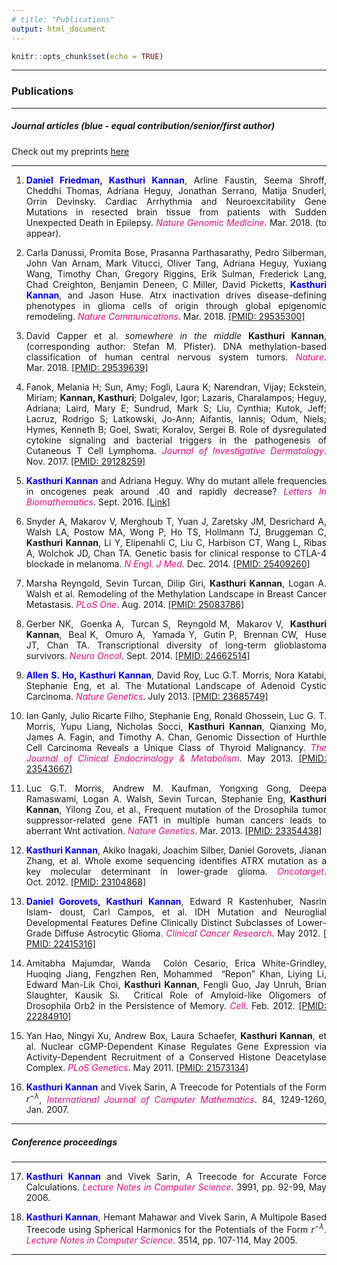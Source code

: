 ```yaml
---
# title: "Publications"
output: html_document
---
```


```r
knitr::opts_chunk$set(echo = TRUE)
```

<style>
body {
text-align: justify}
figure figcaption {
    text-align: center;}
</style>

---

### Publications 

---

##### Journal articles (blue - equal contribution/senior/first author)

Check out my preprints [here](http://library.med.nyu.edu/api/publications/?person=kannak01&sort=display_rank&in-biosketch=yes)

---

01. <span style="color:blue"><b>Daniel Friedman, Kasthuri Kannan</b></span>, Arline Faustin, Seema Shroff, Cheddhi Thomas,  Adriana Heguy, Jonathan Serrano, Matija Snuderl, Orrin Devinsky. Cardiac Arrhythmia and Neuroexcitability Gene Mutations in resected brain tissue from patients with Sudden Unexpected Death in Epilepsy. <span style="color:#e80c7a"> _Nature Genomic Medicine_</span>. Mar. 2018. (to appear).

02. Carla Danussi, Promita Bose, Prasanna Parthasarathy, Pedro Silberman, John Van Arnam, Mark Vitucci, Oliver Tang, Adriana Heguy, Yuxiang Wang, Timothy Chan, Gregory Riggins, Erik Sulman, Frederick Lang, Chad Creighton, Benjamin Deneen, C Miller, David Picketts, <span style="color:blue"><b>Kasthuri Kannan</b></span>, and Jason Huse. Atrx inactivation drives disease-defining phenotypes in glioma cells of origin through global epigenomic remodeling. <span style="color:#e80c7a"> _Nature Communications_</span>. Mar. 2018. [[PMID: 29535300]](https://www.ncbi.nlm.nih.gov/pubmed/29535300)

03.	David Capper et al. _somewhere in the middle_ **Kasthuri Kannan**, (corresponding author: Stefan M. Pfister). DNA methylation-based classification of human central nervous system tumors. <span style="color:#e80c7a"> _Nature_</span>. Mar. 2018. [[PMID: 29539639]](https://www.ncbi.nlm.nih.gov/pubmed/29539639)

04. Fanok, Melania H; Sun, Amy; Fogli, Laura K; Narendran, Vijay; Eckstein, Miriam; **Kannan, Kasthuri**; Dolgalev, Igor; Lazaris, Charalampos; Heguy, Adriana; Laird, Mary E; Sundrud, Mark S; Liu, Cynthia; Kutok, Jeff; Lacruz, Rodrigo S; Latkowski, Jo-Ann; Aifantis, Iannis; Odum, Niels; Hymes, Kenneth B; Goel, Swati; Koralov, Sergei B. Role of dysregulated cytokine signaling and bacterial triggers in the pathogenesis of Cutaneous T Cell Lymphoma. <span style="color:#e80c7a"> _Journal of Investigative Dermatology_</span>. Nov. 2017. [[PMID: 29128259]](https://www.ncbi.nlm.nih.gov/pubmed/29128259)

05.	<span style="color:blue"><b> Kasthuri Kannan</b></span> and Adriana Heguy. Why do mutant allele frequencies in oncogenes peak around .40 and rapidly decrease? <span style="color:#e80c7a"> _Letters In Biomathematics_</span>. Sept. 2016. [[Link]](http://dx.doi.org/10.1080/23737867.2016.1221328)

06.	Snyder A, Makarov V, Merghoub T, Yuan J, Zaretsky JM, Desrichard A, Walsh LA, Postow MA, Wong P, Ho TS, Hollmann TJ, Bruggeman C, **Kasthuri Kannan**, Li Y, Elipenahli C, Liu C, Harbison CT, Wang L, Ribas A, Wolchok JD, Chan TA. Genetic basis for clinical response to CTLA-4 blockade in melanoma. <span style="color:#e80c7a"> _N Engl. J Med_</span>. Dec. 2014. [[PMID: 25409260]](https://www.ncbi.nlm.nih.gov/pubmed/25409260)

07.	Marsha Reyngold, Sevin Turcan, Dilip Giri, **Kasthuri Kannan**, Logan A. Walsh et al. Remodeling of the Methylation Landscape in Breast Cancer Metastasis. <span style="color:#e80c7a"> _PLoS One_</span>. Aug. 2014. [[PMID: 25083786]](https://www.ncbi.nlm.nih.gov/pubmed/25083786)

08.	Gerber NK,  Goenka A,  Turcan S,  Reyngold M,  Makarov V,  **Kasthuri Kannan**,  Beal K,  Omuro A,  Yamada Y,  Gutin P,  Brennan CW,  Huse JT, Chan TA. Transcriptional diversity of long-term glioblastoma survivors. <span style="color:#e80c7a"> _Neuro Oncol_</span>. Sept. 2014. [[PMID: 24662514]](https://www.ncbi.nlm.nih.gov/pubmed/24662514)

09.	<span style="color:blue"> <b> Allen S. Ho, Kasthuri Kannan</b></span>, David Roy, Luc G.T. Morris, Nora Katabi, Stephanie Eng, et al. The Mutational Landscape of Adenoid Cystic Carcinoma. <span style="color:#e80c7a"> _Nature Genetics_</span>. July 2013. [[PMID: 23685749]](https://www.ncbi.nlm.nih.gov/pubmed/23685749)

10.	Ian Ganly, Julio Ricarte Filho, Stephanie Eng, Ronald Ghossein, Luc G. T. Morris, Yupu Liang, Nicholas Socci, **Kasthuri Kannan**, Qianxing Mo, James A. Fagin, and Timothy A. Chan, Genomic Dissection of Hurthle Cell Carcinoma Reveals a Unique Class of Thyroid Malignancy. <span style="color:#e80c7a"> _The Journal of Clinical Endocrinology & Metabolism_</span>. May 2013. [[PMID: 23543667]](https://www.ncbi.nlm.nih.gov/pubmed/23543667)

11.	Luc G.T. Morris, Andrew M. Kaufman, Yongxing Gong, Deepa Ramaswami, Logan A. Walsh, Sevin Turcan, Stephanie Eng, **Kasthuri Kannan**, Yilong Zou, et al., Frequent mutation of the Drosophila tumor suppressor-related gene FAT1 in multiple human cancers leads to aberrant Wnt activation. <span style="color:#e80c7a"> _Nature Genetics_</span>. Mar. 2013. [[PMID: 23354438]](https://www.ncbi.nlm.nih.gov/pubmed/23354438)

12.	<span style="color:blue"><b>Kasthuri Kannan</b></span>, Akiko Inagaki, Joachim Silber, Daniel Gorovets, Jianan Zhang, et al. Whole exome sequencing identifies ATRX mutation as a key molecular determinant in lower-grade glioma. <span style="color:#e80c7a"> _Oncotarget_</span>. Oct. 2012. [[PMID: 23104868]](https://www.ncbi.nlm.nih.gov/pubmed/23104868)

13.	<span style="color:blue"><b> Daniel Gorovets, Kasthuri Kannan</b></span>, Edward R Kastenhuber, Nasrin Islam- doust, Carl Campos, et al. IDH Mutation and Neuroglial Developmental Features Define Clinically Distinct Subclasses of Lower-Grade Diffuse Astrocytic Glioma. <span style="color:#e80c7a"> _Clinical Cancer Research_</span>. May 2012. [[
PMID: 22415316]](https://www.ncbi.nlm.nih.gov/pubmed/22415316)

14.	Amitabha Majumdar, Wanda  Colón Cesario, Erica White-Grindley, Huoqing Jiang, Fengzhen Ren, Mohammed  “Repon” Khan, Liying Li, Edward Man-Lik Choi, **Kasthuri Kannan**, Fengli Guo, Jay Unruh, Brian Slaughter, Kausik Si.  Critical Role of Amyloid-like Oligomers of Drosophila Orb2 in the Persistence of Memory. <span style="color:#e80c7a"> _Cell_</span>. Feb. 2012. [[PMID: 22284910]](https://www.ncbi.nlm.nih.gov/pubmed/22284910)

15.	Yan Hao, Ningyi Xu, Andrew Box, Laura Schaefer, **Kasthuri Kannan**, et al. Nuclear cGMP-Dependent Kinase Regulates Gene Expression via Activity-Dependent Recruitment of a Conserved Histone Deacetylase Complex. <span style="color:#e80c7a"> _PLoS Genetics_</span>. May 2011. [[PMID: 21573134]](https://www.ncbi.nlm.nih.gov/pubmed/21573134)

16.	<span style="color:blue"><b>Kasthuri Kannan</b></span> and Vivek Sarin, A Treecode for Potentials of the Form $r^{-\lambda}$, <span style="color:#e80c7a"> _International Journal of Computer Mathematics_</span>. 84, 1249-1260, Jan. 2007.

---

##### Conference proceedings

---


17.	<span style="color:blue"><b>Kasthuri Kannan</b></span> and Vivek Sarin, A Treecode for Accurate Force Calculations. <span style="color:#e80c7a"> _Lecture Notes in Computer Science_</span>. 3991, pp. 92-99, May 2006.

18.	<span style="color:blue"><b>Kasthuri Kannan</b></span>, Hemant Mahawar and Vivek Sarin, A Multipole Based Treecode using Spherical Harmonics for the Potentials of the Form $r^{-\lambda}$. <span style="color:#e80c7a"> _Lecture Notes in Computer Science_</span>. 3514, pp. 107-114, May 2005.

---